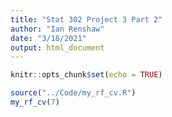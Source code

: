 ```yaml
---
title: "Stat 302 Project 3 Part 2"
author: "Ian Renshaw"
date: "3/18/2021"
output: html_document
---
```


```r
knitr::opts_chunk$set(echo = TRUE)
```

```r
source("../Code/my_rf_cv.R")
my_rf_cv(7)
```
